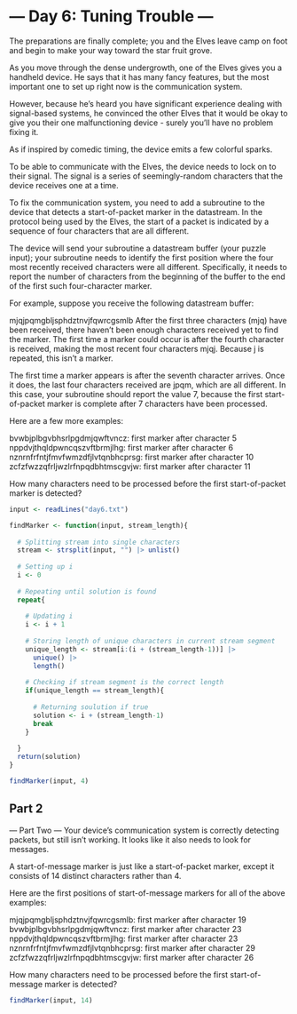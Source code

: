 
# --- Day 6: Tuning Trouble ---
The preparations are finally complete; you and the Elves leave camp on foot and begin to make your way toward the star fruit grove.

As you move through the dense undergrowth, one of the Elves gives you a handheld device. He says that it has many fancy features, but the most important one to set up right now is the communication system.

However, because he's heard you have significant experience dealing with signal-based systems, he convinced the other Elves that it would be okay to give you their one malfunctioning device - surely you'll have no problem fixing it.

As if inspired by comedic timing, the device emits a few colorful sparks.

To be able to communicate with the Elves, the device needs to lock on to their signal. The signal is a series of seemingly-random characters that the device receives one at a time.

To fix the communication system, you need to add a subroutine to the device that detects a start-of-packet marker in the datastream. In the protocol being used by the Elves, the start of a packet is indicated by a sequence of four characters that are all different.

The device will send your subroutine a datastream buffer (your puzzle input); your subroutine needs to identify the first position where the four most recently received characters were all different. Specifically, it needs to report the number of characters from the beginning of the buffer to the end of the first such four-character marker.

For example, suppose you receive the following datastream buffer:

mjqjpqmgbljsphdztnvjfqwrcgsmlb
After the first three characters (mjq) have been received, there haven't been enough characters received yet to find the marker. The first time a marker could occur is after the fourth character is received, making the most recent four characters mjqj. Because j is repeated, this isn't a marker.

The first time a marker appears is after the seventh character arrives. Once it does, the last four characters received are jpqm, which are all different. In this case, your subroutine should report the value 7, because the first start-of-packet marker is complete after 7 characters have been processed.

Here are a few more examples:

bvwbjplbgvbhsrlpgdmjqwftvncz: first marker after character 5
nppdvjthqldpwncqszvftbrmjlhg: first marker after character 6
nznrnfrfntjfmvfwmzdfjlvtqnbhcprsg: first marker after character 10
zcfzfwzzqfrljwzlrfnpqdbhtmscgvjw: first marker after character 11

How many characters need to be processed before the first start-of-packet marker is detected?



```r
input <- readLines("day6.txt")

findMarker <- function(input, stream_length){
  
  # Splitting stream into single characters
  stream <- strsplit(input, "") |> unlist()
  
  # Setting up i
  i <- 0
  
  # Repeating until solution is found
  repeat{  
    
    # Updating i
    i <- i + 1
    
    # Storing length of unique characters in current stream segment
    unique_length <- stream[i:(i + (stream_length-1))] |>
      unique() |>
      length()
    
    # Checking if stream segment is the correct length
    if(unique_length == stream_length){
      
      # Returning soulution if true
      solution <- i + (stream_length-1)
      break
    }
    
  }
  return(solution)
}

findMarker(input, 4)

```


## Part 2

--- Part Two ---
Your device's communication system is correctly detecting packets, but still isn't working. It looks like it also needs to look for messages.

A start-of-message marker is just like a start-of-packet marker, except it consists of 14 distinct characters rather than 4.

Here are the first positions of start-of-message markers for all of the above examples:

mjqjpqmgbljsphdztnvjfqwrcgsmlb: first marker after character 19
bvwbjplbgvbhsrlpgdmjqwftvncz: first marker after character 23
nppdvjthqldpwncqszvftbrmjlhg: first marker after character 23
nznrnfrfntjfmvfwmzdfjlvtqnbhcprsg: first marker after character 29
zcfzfwzzqfrljwzlrfnpqdbhtmscgvjw: first marker after character 26

How many characters need to be processed before the first start-of-message marker is detected?


```r
findMarker(input, 14)
```


